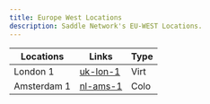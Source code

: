 ```yaml
---
title: Europe West Locations
description: Saddle Network's EU-WEST Locations.
---
```


| Locations | Links | Type |
| --- | --- | --- |
| London 1 | [uk-lon-1](/infra/pops/eu-west/us-lon-1)| Virt |
| Amsterdam 1 | [nl-ams-1](/infra/pops/eu-west/us-ams-1)| Colo |